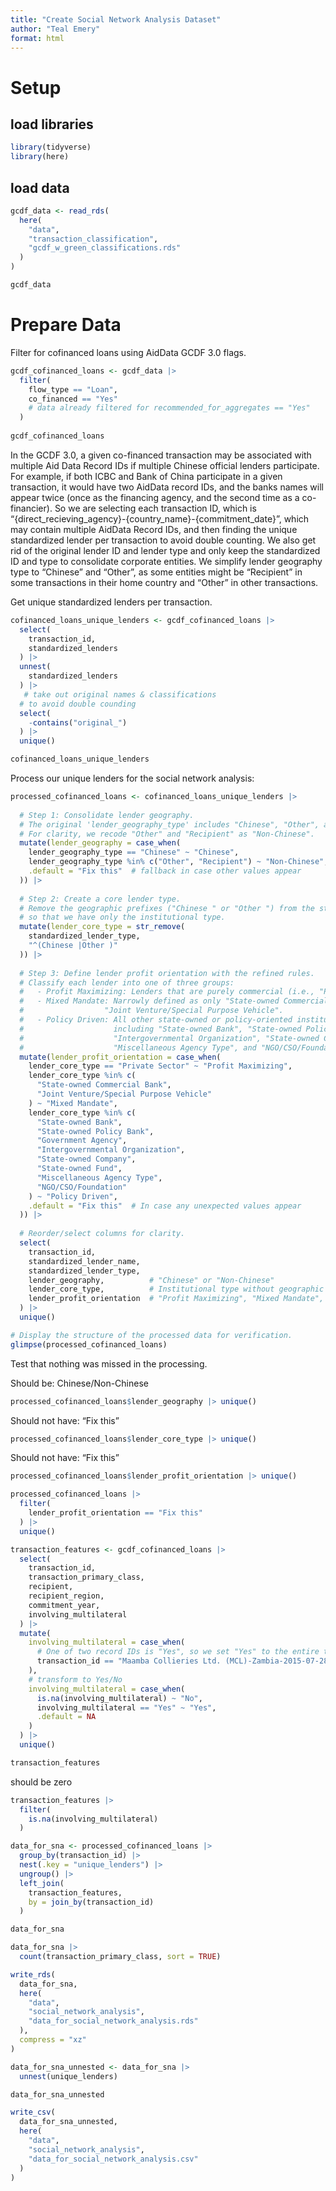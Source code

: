 ```yaml
---
title: "Create Social Network Analysis Dataset"
author: "Teal Emery"
format: html
---
```



# Setup

## load libraries
```r
library(tidyverse)
library(here)
```

## load data
```r
gcdf_data <- read_rds(
  here(
    "data",
    "transaction_classification",
    "gcdf_w_green_classifications.rds"
  )
)

gcdf_data
```


# Prepare Data

Filter for cofinanced loans using AidData GCDF 3.0 flags. 
```r
gcdf_cofinanced_loans <- gcdf_data |> 
  filter(
    flow_type == "Loan",
    co_financed == "Yes"
    # data already filtered for recommended_for_aggregates == "Yes"
  ) 
  
gcdf_cofinanced_loans
```

In the GCDF 3.0, a given co-financed transaction may be associated with multiple Aid Data Record IDs if multiple Chinese official lenders participate.  For example, if both ICBC and Bank of China participate in a given transaction, it would have two AidData record IDs, and the banks names will appear twice (once as the financing agency, and the second time as a co-financier). So we are selecting each transaction ID, which is "{direct_recieving_agency}-{country_name}-{commitment_date}", which may contain multiple AidData Record IDs, and then finding the unique standardized lender per transaction to avoid double counting. We also get rid of the original lender ID and lender type and only keep the standardized ID and type to consolidate corporate entities. We simplify lender geography type to "Chinese" and "Other", as some entities might be "Recipient" in some transactions in their home country and "Other" in other transactions. 


Get unique standardized lenders per transaction.
```r
cofinanced_loans_unique_lenders <- gcdf_cofinanced_loans |> 
  select(
    transaction_id,
    standardized_lenders
  ) |> 
  unnest(
    standardized_lenders
  ) |> 
   # take out original names & classifications
  # to avoid double counding
  select(
    -contains("original_")
  ) |> 
  unique()

cofinanced_loans_unique_lenders
```


Process our unique lenders for the social network analysis:

```r
processed_cofinanced_loans <- cofinanced_loans_unique_lenders |>
  
  # Step 1: Consolidate lender geography.
  # The original 'lender_geography_type' includes "Chinese", "Other", and "Recipient".
  # For clarity, we recode "Other" and "Recipient" as "Non-Chinese".
  mutate(lender_geography = case_when(
    lender_geography_type == "Chinese" ~ "Chinese",
    lender_geography_type %in% c("Other", "Recipient") ~ "Non-Chinese",
    .default = "Fix this"  # fallback in case other values appear
  )) |>
  
  # Step 2: Create a core lender type.
  # Remove the geographic prefixes ("Chinese " or "Other ") from the standardized lender type,
  # so that we have only the institutional type.
  mutate(lender_core_type = str_remove(
    standardized_lender_type, 
    "^(Chinese |Other )"
  )) |>
  
  # Step 3: Define lender profit orientation with the refined rules.
  # Classify each lender into one of three groups:
  #   - Profit Maximizing: Lenders that are purely commercial (i.e., "Private Sector").
  #   - Mixed Mandate: Narrowly defined as only "State‑owned Commercial Bank" and 
  #                  "Joint Venture/Special Purpose Vehicle".
  #   - Policy Driven: All other state‑owned or policy‑oriented institutions,
  #                    including "State‑owned Bank", "State‑owned Policy Bank", "Government Agency",
  #                    "Intergovernmental Organization", "State‑owned Company", "State‑owned Fund",
  #                    "Miscellaneous Agency Type", and "NGO/CSO/Foundation".
  mutate(lender_profit_orientation = case_when(
    lender_core_type == "Private Sector" ~ "Profit Maximizing",
    lender_core_type %in% c(
      "State-owned Commercial Bank", 
      "Joint Venture/Special Purpose Vehicle"
    ) ~ "Mixed Mandate",
    lender_core_type %in% c(
      "State-owned Bank", 
      "State-owned Policy Bank", 
      "Government Agency", 
      "Intergovernmental Organization", 
      "State-owned Company",       
      "State-owned Fund", 
      "Miscellaneous Agency Type", 
      "NGO/CSO/Foundation"
    ) ~ "Policy Driven",
    .default = "Fix this"  # In case any unexpected values appear
  )) |>
  
  # Reorder/select columns for clarity.
  select(
    transaction_id,
    standardized_lender_name,
    standardized_lender_type,
    lender_geography,          # "Chinese" or "Non-Chinese"
    lender_core_type,          # Institutional type without geographic prefix
    lender_profit_orientation  # "Profit Maximizing", "Mixed Mandate", or "Policy Driven"
  ) |> 
  unique()

# Display the structure of the processed data for verification.
glimpse(processed_cofinanced_loans)
```

Test that nothing was missed in the processing.

Should be: Chinese/Non-Chinese
```r
processed_cofinanced_loans$lender_geography |> unique()
```

Should not have: "Fix this"
```r
processed_cofinanced_loans$lender_core_type |> unique()
```

Should not have: "Fix this"
```r
processed_cofinanced_loans$lender_profit_orientation |> unique()
```


```r
processed_cofinanced_loans |> 
  filter(
    lender_profit_orientation == "Fix this"
  ) |> 
  unique()
```



```r
transaction_features <- gcdf_cofinanced_loans |>
  select(
    transaction_id,
    transaction_primary_class,
    recipient,
    recipient_region,
    commitment_year,
    involving_multilateral
  ) |> 
  mutate(
    involving_multilateral = case_when(
      # One of two record IDs is "Yes", so we set "Yes" to the entire transaction.
      transaction_id == "Maamba Collieries Ltd. (MCL)-Zambia-2015-07-28" ~ "Yes"
    ), 
    # transform to Yes/No
    involving_multilateral = case_when(
      is.na(involving_multilateral) ~ "No",
      involving_multilateral == "Yes" ~ "Yes",
      .default = NA
    )
  ) |> 
  unique()

transaction_features 
```

should be zero
```r
transaction_features |> 
  filter(
    is.na(involving_multilateral)
  )
```



```r
data_for_sna <- processed_cofinanced_loans |> 
  group_by(transaction_id) |> 
  nest(.key = "unique_lenders") |> 
  ungroup() |> 
  left_join(
    transaction_features,
    by = join_by(transaction_id)
  )

data_for_sna
```


```r
data_for_sna |> 
  count(transaction_primary_class, sort = TRUE)
```

```r
write_rds(
  data_for_sna,
  here(
    "data",
    "social_network_analysis",
    "data_for_social_network_analysis.rds"
  ),
  compress = "xz"
)
```

```r
data_for_sna_unnested <- data_for_sna |> 
  unnest(unique_lenders) 

data_for_sna_unnested
```

```r
write_csv(
  data_for_sna_unnested,
  here(
    "data",
    "social_network_analysis",
    "data_for_social_network_analysis.csv"
  )
)
```